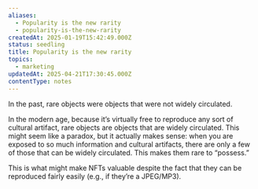 ```yaml
---
aliases:
  - Popularity is the new rarity
  - popularity-is-the-new-rarity
createdAt: 2025-01-19T15:42:49.000Z
status: seedling
title: Popularity is the new rarity
topics:
  - marketing
updatedAt: 2025-04-21T17:30:45.000Z
contentType: notes
---
```

In the past, rare objects were objects that were not widely circulated.

In the modern age, because it’s virtually free to reproduce any sort of cultural artifact, rare objects are objects that are widely circulated. This might seem like a paradox, but it actually makes sense: when you are exposed to so much information and cultural artifacts, there are only a few of those that can be widely circulated. This makes them rare to “possess.”

This is what might make NFTs valuable despite the fact that they can be reproduced fairly easily (e.g., if they’re a JPEG/MP3).

